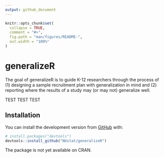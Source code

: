 ```yaml
---
output: github_document
---
```


<!-- README.md is generated from README.Rmd. Please edit that file -->

```r
knitr::opts_chunk$set(
  collapse = TRUE,
  comment = "#>",
  fig.path = "man/figures/README-",
  out.width = "100%"
)
```

# generalizeR

<!-- badges: start -->
<!-- badges: end -->

The goal of generalizeR is to guide K-12 researchers through the process of (1) designing a sample recruitment plan with generalization in mind and (2) reporting where the results of a study may (or may not) generalize well. 

TEST TEST TEST

## Installation

You can install the development version from [GitHub](https://github.com/) with:

``` r
# install.packages("devtools")
devtools::install_github("NUstat/generalizeR")
```

The package is not yet available on CRAN.
